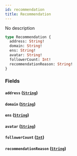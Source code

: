 ```yaml
---
id: recommendation
title: Recommendation
---
```


No description

```graphql
type Recommendation {
  address: String!
  domain: String!
  ens: String!
  avatar: String!
  followerCount: Int!
  recommendationReason: String!
}
```

### Fields

#### `address` ([`String`](/V1/cyberconnect-api/reference/scalars/string))

#### `domain` ([`String`](/V1/cyberconnect-api/reference/scalars/string))

#### `ens` ([`String`](/V1/cyberconnect-api/reference/scalars/string))

#### `avatar` ([`String`](/V1/cyberconnect-api/reference/scalars/string))

#### `followerCount` ([`Int`](/V1/cyberconnect-api/reference/scalars/int))

#### `recommendationReason` ([`String`](/V1/cyberconnect-api/reference/scalars/string))
